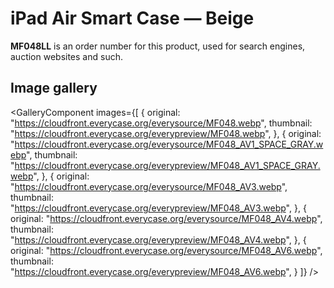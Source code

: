 
# iPad Air Smart Case — Beige

<Callout type='info' emoji='👉🏻'>**MF048LL** is an order number for this product, used for search engines, auction websites and such.</Callout>

## Image gallery

<GalleryComponent
    images={[
      {
        original: "https://cloudfront.everycase.org/everysource/MF048.webp",
        thumbnail: "https://cloudfront.everycase.org/everypreview/MF048.webp",
      },
      {
        original: "https://cloudfront.everycase.org/everysource/MF048_AV1_SPACE_GRAY.webp",
        thumbnail: "https://cloudfront.everycase.org/everypreview/MF048_AV1_SPACE_GRAY.webp",
      },
      {
        original: "https://cloudfront.everycase.org/everysource/MF048_AV3.webp",
        thumbnail: "https://cloudfront.everycase.org/everypreview/MF048_AV3.webp",
      },
      {
        original: "https://cloudfront.everycase.org/everysource/MF048_AV4.webp",
        thumbnail: "https://cloudfront.everycase.org/everypreview/MF048_AV4.webp",
      },
      {
        original: "https://cloudfront.everycase.org/everysource/MF048_AV6.webp",
        thumbnail: "https://cloudfront.everycase.org/everypreview/MF048_AV6.webp",
      }
    ]}
  />
